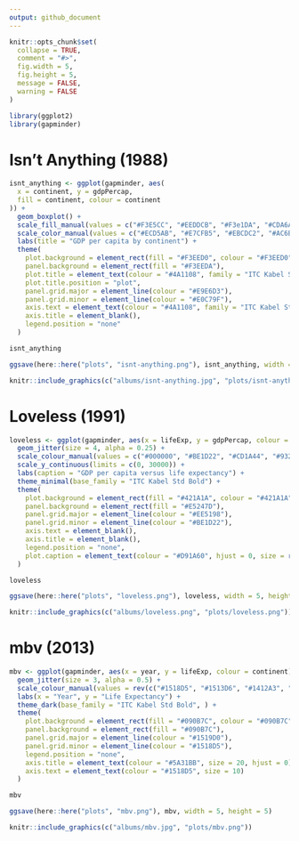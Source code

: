 ```yaml
---
output: github_document
---
```


```r
knitr::opts_chunk$set(
  collapse = TRUE,
  comment = "#>",
  fig.width = 5,
  fig.height = 5,
  message = FALSE,
  warning = FALSE
)
```

```r
library(ggplot2)
library(gapminder)
```

# Isn't Anything (1988)

```r
isnt_anything <- ggplot(gapminder, aes(
  x = continent, y = gdpPercap,
  fill = continent, colour = continent
)) +
  geom_boxplot() +
  scale_fill_manual(values = c("#F3E5CC", "#EEDDCB", "#F3e1DA", "#CDA6A2", "#D0B2AB")) +
  scale_color_manual(values = c("#ECD5AB", "#E7CFB5", "#EBCDC2", "#AC6B65", "#BD9188")) +
  labs(title = "GDP per capita by continent") +
  theme(
    plot.background = element_rect(fill = "#F3EED0", colour = "#F3EED0"),
    panel.background = element_rect(fill = "#F3EEDA"),
    plot.title = element_text(colour = "#4A1108", family = "ITC Kabel Std Book", size = 20),
    plot.title.position = "plot",
    panel.grid.major = element_line(colour = "#E9E6D3"),
    panel.grid.minor = element_line(colour = "#E0C79F"),
    axis.text = element_text(colour = "#4A1108", family = "ITC Kabel Std Book", size = 15),
    axis.title = element_blank(),
    legend.position = "none"
  )

isnt_anything
```

```r
ggsave(here::here("plots", "isnt-anything.png"), isnt_anything, width = 5, height = 5)
```

```r
knitr::include_graphics(c("albums/isnt-anything.jpg", "plots/isnt-anything.png"))
```

# Loveless (1991)

```r
loveless <- ggplot(gapminder, aes(x = lifeExp, y = gdpPercap, colour = continent)) +
  geom_jitter(size = 4, alpha = 0.25) +
  scale_colour_manual(values = c("#000000", "#BE1D22", "#CD1A44", "#932025", "#E1216E")) +
  scale_y_continuous(limits = c(0, 30000)) +
  labs(caption = "GDP per capita versus life expectancy") +
  theme_minimal(base_family = "ITC Kabel Std Bold") +
  theme(
    plot.background = element_rect(fill = "#421A1A", colour = "#421A1A"),
    panel.background = element_rect(fill = "#E5247D"),
    panel.grid.major = element_line(colour = "#EE5198"),
    panel.grid.minor = element_line(colour = "#BE1D22"),
    axis.text = element_blank(),
    axis.title = element_blank(),
    legend.position = "none",
    plot.caption = element_text(colour = "#D91A60", hjust = 0, size = rel(1.2))
  )

loveless
```

```r
ggsave(here::here("plots", "loveless.png"), loveless, width = 5, height = 5)
```

```r
knitr::include_graphics(c("albums/loveless.png", "plots/loveless.png"))
```

# mbv (2013)

```r
mbv <- ggplot(gapminder, aes(x = year, y = lifeExp, colour = continent)) +
  geom_jitter(size = 3, alpha = 0.5) +
  scale_colour_manual(values = rev(c("#1518D5", "#1513D6", "#1412A3", "#0a0861", "#00052F"))) +
  labs(x = "Year", y = "Life Expectancy") +
  theme_dark(base_family = "ITC Kabel Std Bold", ) +
  theme(
    plot.background = element_rect(fill = "#090B7C", colour = "#090B7C"),
    panel.background = element_rect(fill = "#090B7C"),
    panel.grid.major = element_line(colour = "#1519D0"),
    panel.grid.minor = element_line(colour = "#1518D5"),
    legend.position = "none",
    axis.title = element_text(colour = "#5A31BB", size = 20, hjust = 0),
    axis.text = element_text(colour = "#1518D5", size = 10)
  )

mbv
```

```r
ggsave(here::here("plots", "mbv.png"), mbv, width = 5, height = 5)
```

```r
knitr::include_graphics(c("albums/mbv.jpg", "plots/mbv.png"))
```
